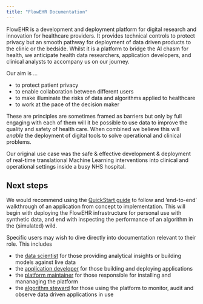 ```yaml
---
title: "FlowEHR Documentation"
---
```


FlowEHR is a development and deployment platform for digital research and innovation for healthcare providers. It provides technical controls to protect privacy but an smooth pathway for deployment of data driven products to the clinic or the bedside. Whilst it is a platform to bridge the AI chasm for health, we anticipate health data researchers, application developers, and clinical analysts to accompany us on our journey.

Our aim is ...

- to protect patient privacy
- to enable collaboration between different users
- to make illuminate the risks of data and algorithms applied to healthcare
- to work at the pace of the decision maker

These are principles are sometimes framed as barriers but only by full engaging with each of them will it be possible to use data to improve the quality and safety of health care. When combined we believe this will _enable_ the deployment of digital tools to solve operational and clinical problems.

Our original use case was the safe & effective development & deployment of real-time translational Machine Learning interventions into clinical and operational settings inside a busy NHS hospital.

## Next steps

We would recommend using the [QuickStart guide](quickstart/quickstart.qmd) to follow and 'end-to-end' walkthrough of an application from concept to implementation. This will begin with deploying the FlowEHR infrastructure for personal use with synthetic data, and end with inspecting the performance of an algorithm in the (simulated) wild.

Specific users may wish to dive directly into documentation relevant to their role. This includes

- the [data scientist](personas/datascientist/datascientist.qmd) for those providing analytical insights or building models against live data
- the [application developer](personas/developer/developer.qmd) for those building and deploying applications
- the [platform maintainer](personas/administrator//administrator.qmd) for those responsible for installing and mananaging the platform
- the [algorithm steward](personas/steward//steward.qmd) for those using the platform to monitor, audit and observe data driven applications in use 


